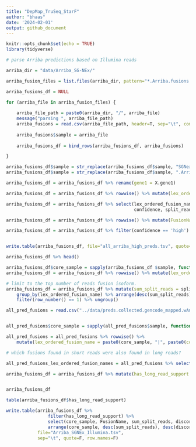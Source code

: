 ```yaml
---
title: "DepMap_TruSeq_StarF"
author: "bhaas"
date: '2024-02-01'
output: github_document
---
```


```r
knitr::opts_chunk$set(echo = TRUE)
library(tidyverse)
```


```r

# parse Arriba predictions based on Illumina reads

arriba_dir = "data/Arriba_SG-NEx/"

arriba_fusion_files = list.files(arriba_dir, pattern="*.Arriba.fusions.tsv.gz")

arriba_fusions_df = NULL

for (arriba_file in arriba_fusion_files) {
    
    arriba_file_path = paste0(arriba_dir, "/", arriba_file)
    message("parsing ", arriba_file_path)
    arriba_fusions = read.csv(arriba_file_path, header=T, sep="\t", com='')
    
    arriba_fusions$sample = arriba_file
    
    arriba_fusions_df = bind_rows(arriba_fusions_df, arriba_fusions)

}


```



```r


arriba_fusions_df$sample = str_replace(arriba_fusions_df$sample, "SGNex_", "")
arriba_fusions_df$sample = str_replace(arriba_fusions_df$sample, ".Arriba.fusions.tsv.gz", "")

arriba_fusions_df = arriba_fusions_df %>% rename(gene1 = X.gene1)

arriba_fusions_df = arriba_fusions_df %>% rowwise() %>% mutate(lex_ordered_fusion_name = paste0(sample, "|", paste0(collapse="--", sort(c(gene1, gene2)))))

arriba_fusions_df = arriba_fusions_df %>% select(lex_ordered_fusion_name, sample, gene1, gene2, 
                                                 confidence, split_reads1, split_reads2, discordant_mates)

arriba_fusions_df = arriba_fusions_df %>% rowwise() %>% mutate(FusionName = paste0(collapse="--", c(gene1, gene2) ) )

arriba_fusions_df = arriba_fusions_df %>% filter(confidence == 'high')


write.table(arriba_fusions_df, file="all_arriba_high_preds.tsv", quote=F, sep="\t", row.names=F)

arriba_fusions_df %>% head()

```

```r

arriba_fusions_df$core_sample = sapply(arriba_fusions_df $sample, function(x) { str_split(x, "_")[[1]]}[1])
arriba_fusions_df = arriba_fusions_df %>% rowwise() %>% mutate(lex_ordered_fusion_name = paste0(core_sample, "|", paste0(collapse="--", sort(c(gene1, gene2)))))

```



```r

# limit to the top number of reads fusion isoform.
arriba_fusions_df = arriba_fusions_df %>% mutate(sum_split_reads = split_reads1 + split_reads2) %>%
    group_by(lex_ordered_fusion_name) %>% arrange(desc(sum_split_reads), desc(discordant_mates)) %>%
    filter(row_number() == 1) %>% ungroup()

```

```r

all_pred_fusions = read.csv("../data/preds.collected.gencode_mapped.wAnnot.filt.proxy_assignments.FUZZY_RESTRICTED.gz", header=T, sep="\t")


all_pred_fusions$core_sample = sapply(all_pred_fusions$sample, function(x) { str_split(x, "_")[[1]]}[2])

all_pred_fusions = all_pred_fusions %>% rowwise() %>% 
    mutate(lex_ordered_fusion_name = paste0(core_sample, "|", paste0(collapse="--", sort(str_split(fusion, "--")[[1]]))))

```

```r

# which fusions found in short reads were also found in long reads?

all_pred_fusions_lex_ordered_fusion_names = all_pred_fusions %>% select(lex_ordered_fusion_name) %>% unique() %>% pull(lex_ordered_fusion_name) 


```



```r

arriba_fusions_df = arriba_fusions_df %>% mutate(has_long_read_support = lex_ordered_fusion_name %in% all_pred_fusions_lex_ordered_fusion_names)


arriba_fusions_df

```



```r

table(arriba_fusions_df$has_long_read_support)

```





```r

write.table(arriba_fusions_df %>% 
                filter(has_long_read_support) %>% 
                select(core_sample, FusionName, sum_split_reads, discordant_mates, lex_ordered_fusion_name) %>%
                arrange(core_sample, desc(sum_split_reads), desc(discordant_mates)),
            file="Arriba_SGNEx_Illumina.tsv",
            sep="\t", quote=F, row.names=F)


```


